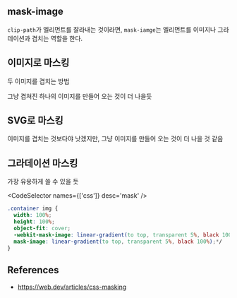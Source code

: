 
## mask-image

`clip-path`가 엘리먼트를 잘라내는 것이라면, `mask-iamge`는 엘리먼트를 이미지나 그라데이션과 겹치는 역할을 한다.

## 이미지로 마스킹

두 이미지를 겹치는 방법

그냥 겹쳐진 하나의 이미지를 만들어 오는 것이 더 나을듯

## SVG로 마스킹

이미지를 겹치는 것보다야 낫겠지만, 그냥 이미지를 만들어 오는 것이 더 나을 것 같음

## 그라데이션 마스킹

가장 유용하게 쓸 수 있을 듯

<CodeSelector names={['css']} desc='mask' />

```css
.container img {
  width: 100%;
  height: 100%;
  object-fit: cover;
  -webkit-mask-image: linear-gradient(to top, transparent 5%, black 100%);
  mask-image: linear-gradient(to top, transparent 5%, black 100%);*/
}
```

## References

- https://web.dev/articles/css-masking

